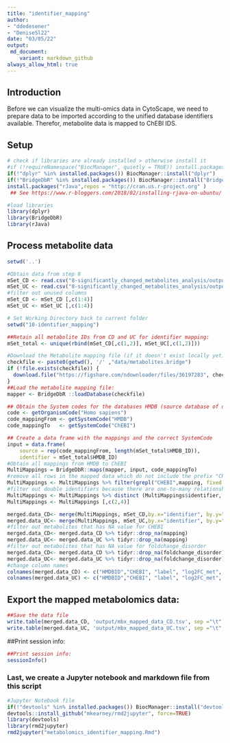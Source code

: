 ```yaml
---
title: "identifier_mapping"
author: 
- "ddedesener"
- "DeniseSl22"
date: "03/05/22"
output:
 md_document:
    variant: markdown_github
always_allow_html: true
---
```

## Introduction
Before we can visualize the multi-omics data in CytoScape, we need to prepare data to be imported according to the unified database identifiers available.
Therefor, metabolite data is mapped to ChEBI IDS.

## Setup
```r
# check if libraries are already installed > otherwise install it
#if (!requireNamespace("BiocManager", quietly = TRUE)) install.packages("BiocManager")
if(!"dplyr" %in% installed.packages()) BiocManager::install("dplyr")
if(!"BridgeDbR" %in% installed.packages()) BiocManager::install("BridgeDbR")
install.packages("rJava",repos = "http://cran.us.r-project.org" )
 ## See https://www.r-bloggers.com/2018/02/installing-rjava-on-ubuntu/ if you have issues with this package on Ubuntu.

#load libraries
library(dplyr)
library(BridgeDbR)
library(rJava)

```

## Process metabolite data
```r
setwd('..')

#Obtain data from step 8
mSet_CD <- read.csv("8-significantly_changed_metabolites_analysis/output/mbxData_CD.csv", na.strings=c("", "NA"))
mSet_UC <- read.csv("8-significantly_changed_metabolites_analysis/output/mbxData_UC.csv", na.strings=c("", "NA"))
#filter out unused columns
mSet_CD <- mSet_CD [,c(1:4)]
mSet_UC <- mSet_UC [,c(1:4)]

# Set Working Directory back to current folder
setwd("10-identifier_mapping")

##Retain all metabolite IDs from CD and UC for identifier mapping:
mSet_total <- unique(rbind(mSet_CD[,c(1,2)], mSet_UC[,c(1,2)]))

#Download the Metabolite mapping file (if it doesn't exist locally yet):
checkfile <- paste0(getwd(), '/' ,"data/metabolites.bridge")
if (!file.exists(checkfile)) {
  download.file("https://figshare.com/ndownloader/files/36197283", checkfile)
}
##Load the metabolite mapping file:
mapper <- BridgeDbR ::loadDatabase(checkfile)

## Obtain the System codes for the databases HMDB (source database of dataset) and ChEBI (intended output database)
code <- getOrganismCode("Homo sapiens")
code_mappingFrom <- getSystemCode("HMDB")
code_mappingTo   <- getSystemCode("ChEBI")

## Create a data frame with the mappings and the correct SystemCode
input = data.frame(
    source = rep(code_mappingFrom, length(mSet_total$HMDB_ID)),
    identifier = mSet_total$HMDB_ID)
#Obtain all mappings from HMDB to ChEBI
MultiMappings = BridgeDbR::maps(mapper, input, code_mappingTo)
#remove all rows in the mapped data which do not include the prefix "CHEBI"
MultiMappings <- MultiMappings %>% filter(grepl("CHEBI",mapping, fixed = TRUE))
#filter out double identifiers because there are one-to-many relationship between hmdb and chebi IDs
MultiMappings <- MultiMappings %>% distinct (MultiMappings$identifier, .keep_all = TRUE)
MultiMappings <- MultiMappings [,c(2,4)]

merged.data_CD<- merge(MultiMappings, mSet_CD,by.x="identifier", by.y="HMDB_ID",sort = TRUE, all.x = TRUE, all.y = TRUE)
merged.data_UC<- merge(MultiMappings, mSet_UC,by.x="identifier", by.y="HMDB_ID",sort = TRUE, all.x = TRUE, all.y = TRUE)
#filter out metabolites that has NA value for CHEBI
merged.data_CD<- merged.data_CD %>% tidyr::drop_na(mapping)
merged.data_UC<- merged.data_UC %>% tidyr::drop_na(mapping)
#filter out metabolites that has NA value for foldchange_disorder
merged.data_CD<- merged.data_CD %>% tidyr::drop_na(foldchange_disorder)
merged.data_UC<- merged.data_UC %>% tidyr::drop_na(foldchange_disorder)
#change column names
colnames(merged.data_CD) <- c("HMDBID","CHEBI", "label", "log2FC_met", "pvalue_met")
colnames(merged.data_UC) <- c("HMDBID","CHEBI", "label", "log2FC_met", "pvalue_met")
```

## Export the mapped metabolomics data:
```r
##Save the data file
write.table(merged.data_CD, 'output/mbx_mapped_data_CD.tsv', sep ="\t", row.names = FALSE)
write.table(merged.data_UC, 'output/mbx_mapped_data_UC.tsv', sep ="\t", row.names = FALSE)
```

##Print session info:
```r
##Print session info:
sessionInfo()
```

### Last, we create a Jupyter notebook and markdown file from this script
```r
#Jupyter Notebook file
if(!"devtools" %in% installed.packages()) BiocManager::install("devtools")
devtools::install_github("mkearney/rmd2jupyter", force=TRUE)
library(devtools)
library(rmd2jupyter)
rmd2jupyter("metabolomics_identifier_mapping.Rmd")
```


